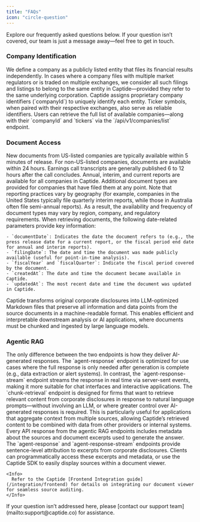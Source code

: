 ```yaml
---
title: "FAQs"
icon: "circle-question"
---
```


Explore our frequently asked questions below. If your question isn’t covered, our team is just a message away—feel free to get in touch.

### Company Identification

<AccordionGroup>
  <Accordion title="What defines a company in Captide?">
    We define a company as a publicly listed entity that files its financial results independently. In cases where a company files with multiple market regulators or is traded on multiple exchanges, we consider all such filings and listings to belong to the same entity in Captide—provided they refer to the same underlying corporation.
  </Accordion>
  <Accordion title="Which company identifiers does Captide use?">
    Captide assigns proprietary company identifiers (`companyId`) to uniquely identify each entity. Ticker symbols, when paired with their respective exchanges, also serve as reliable identifiers. Users can retrieve the full list of available companies—along with their `companyId` and `tickers` via the `/api/v1/companies/list` endpoint.
  </Accordion>
</AccordionGroup>

### Document Access

<AccordionGroup>
  <Accordion title="When are new documents available?">
    New documents from US-listed companies are typically available within 5 minutes of release. For non-US-listed companies, documents are available within 24 hours. Earnings call transcripts are generally published 6 to 12 hours after the call concludes.
  </Accordion>
  <Accordion title="Are all document types available for every company?">
    Annual, interim, and current reports are available for all companies in Captide. Additional document types are provided for companies that have filed them at any point. Note that reporting practices vary by geography (for example, companies in the United States typically file quarterly interim reports, while those in Australia often file semi-annual reports). As a result, the availability and frequency of document types may vary by region, company, and regulatory requirements.
  </Accordion>
  <Accordion title="How do available document dates differ? Is point-in-time data available?">
    When retrieving documents, the following date-related parameters provide key information:

    - `documentDate`: Indicates the date the document refers to (e.g., the press release date for a current report, or the fiscal period end date for annual and interim reports).
    - `filingDate`: The date and time the document was made publicly available (useful for point-in-time analysis).
    - `fiscalYear` and `fiscalQuarter`: Indicate the fiscal period covered by the document.
    - `createdAt`: The date and time the document became available in Captide.
    - `updatedAt`: The most recent date and time the document was updated in Captide.
  </Accordion>
  <Accordion title="What is the use case of Markdown versions of documents?">
    Captide transforms original corporate disclosures into LLM-optimized Markdown files that preserve all information and data points from the source documents in a machine-readable format. This enables efficient and interpretable downstream analysis or AI applications, where documents must be chunked and ingested by large language models.
  </Accordion>
</AccordionGroup>

### Agentic RAG

<AccordionGroup>
  <Accordion title="What is different between the agent-response and agent-response-stream endpoints?">
    The only difference between the two endpoints is how they deliver AI-generated responses. The `agent-response` endpoint is optimized for use cases where the full response is only needed after generation is complete (e.g., data extraction or alert systems). In contrast, the `agent-response-stream` endpoint streams the response in real time via server-sent events, making it more suitable for chat interfaces and interactive applications.
  </Accordion>
  <Accordion title="What is the use case of the chunk-retrieval endpoint?">
    The `chunk-retrieval` endpoint is designed for firms that want to retrieve relevant content from corporate disclosures in response to natural language prompts—without involving an LLM, or where greater control over AI-generated responses is required. This is particularly useful for applications that aggregate context from multiple sources, allowing Captide’s retrieved content to be combined with data from other providers or internal systems.
  </Accordion>
  <Accordion title="How can I verify the source of AI generated answers?">
    Every API response from the agentic RAG endpoints includes metadata about the sources and document excerpts used to generate the answer. The `agent-response` and `agent-response-stream` endpoints provide sentence-level attribution to excerpts from corporate disclosures. Clients can programmatically access these excerpts and metadata, or use the Captide SDK to easily display sources within a document viewer.

    <Info>
      Refer to the Captide [Frontend Integration guide](/integration/frontend) for details on integrating our document viewer for seamless source auditing.
    </Info>
  </Accordion>
</AccordionGroup>

<Info>
  If your question isn’t addressed here, please [contact our support team](mailto:support@captide.co) for assistance.
</Info>
